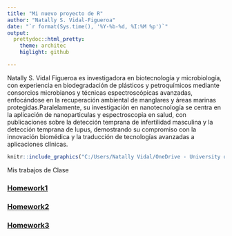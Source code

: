 ```yaml
---
title: "Mi nuevo proyecto de R"
author: "Natally S. Vidal-Figueroa"
date: "`r format(Sys.time(), '%Y-%b-%d, %I:%M %p')`"
output:
  prettydoc::html_pretty:
    theme: architec
    higlight: github

---
```


Natally S. Vidal Figueroa es investigadora en biotecnología y microbiología, con experiencia en biodegradación de plásticos y petroquímicos mediante consorcios microbianos y técnicas espectroscópicas avanzadas, enfocándose en la recuperación ambiental de manglares y áreas marinas protegidas.Paralelamente, su investigación en nanotecnología se centra en la aplicación de nanoparticulas y espectroscopia en salud, con publicaciones sobre la detección temprana de infertilidad masculina y la detección temprana de lupus, demostrando su compromiso con la innovación biomédica y la traducción de tecnologías avanzadas a aplicaciones clínicas.


```r
knitr::include_graphics("C:/Users/Natally Vidal/OneDrive - University of Puerto Rico/datos de R/imagen poster.jpg")

```


Mis trabajos de Clase

### [Homework1](tareas/tarea_1.html)

### [Homework2](tareas/Tarea_2.html)

### [Homework3](tareas/tarea_3.html)

